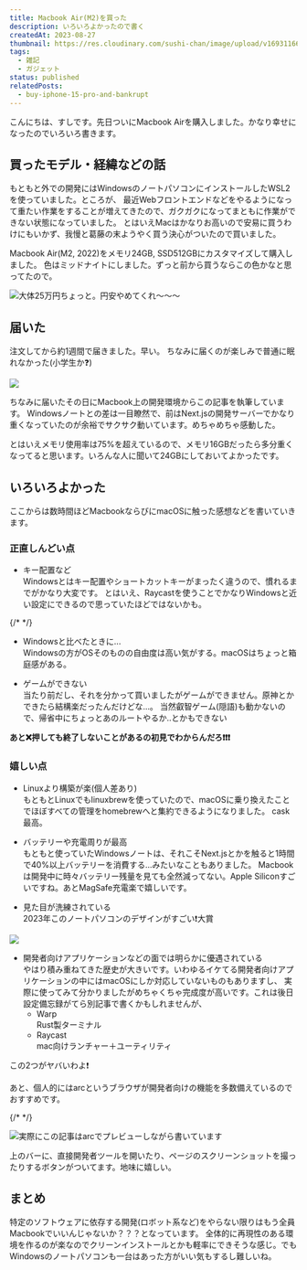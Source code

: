```yaml
---
title: Macbook Air(M2)を買った
description: いろいろよかったので書く
createdAt: 2023-08-27
thumbnail: https://res.cloudinary.com/sushi-chan/image/upload/v1693116688/general/C10CE3D0-12C8-49F9-B484-E50119E08781_1_102_o_jyk0vx.jpg
tags:
  - 雑記
  - ガジェット
status: published
relatedPosts:
  - buy-iphone-15-pro-and-bankrupt
---
```



こんにちは、すしです。先日ついにMacbook Airを購入しました。かなり幸せになったのでいろいろ書きます。

## 買ったモデル・経緯などの話

もともと外での開発にはWindowsのノートパソコンにインストールしたWSL2を使っていました。ところが、
最近Webフロントエンドなどをやるようになって重たい作業をすることが増えてきたので、ガクガクになってまともに作業ができない状態になっていました。
とはいえMacはかなりお高いので安易に買うわけにもいかず、我慢と葛藤の末ようやく買う決心がついたので買いました。

Macbook Air(M2, 2022)をメモリ24GB, SSD512GBにカスタマイズして購入しました。
色はミッドナイトにしました。ずっと前から買うならこの色かなと思ってたので。

![大体25万円ちょっと。円安やめてくれ〜〜〜](https://res.cloudinary.com/sushi-chan/image/upload/v1693116961/general/%E3%82%B9%E3%82%AF%E3%83%AA%E3%83%BC%E3%83%B3%E3%82%B7%E3%83%A7%E3%83%83%E3%83%88_2023-08-27_15.15.56_vshqvp.png)

## 届いた

注文してから約1週間で届きました。早い。 <Spoiler>ちなみに届くのが楽しみで普通に眠れなかった(小学生か❓)</Spoiler>

![](https://res.cloudinary.com/sushi-chan/image/upload/v1693122894/general/D7E3D81F-CDF5-4F0B-9940-178518FFF34F_1_102_o_j4qdtw.jpg)

ちなみに届いたその日にMacbook上の開発環境からこの記事を執筆しています。
Windowsノートとの差は一目瞭然で、前はNext.jsの開発サーバーでかなり重くなっていたのが余裕でサクサク動いています。めちゃめちゃ感動した。

とはいえメモリ使用率は75%を超えているので、メモリ16GBだったら多分重くなってると思います。いろんな人に聞いて24GBにしておいてよかったです。

## いろいろよかった

ここからは数時間ほどMacbookならびにmacOSに触った感想などを書いていきます。

### 正直しんどい点

- キー配置など<br />
  Windowsとはキー配置やショートカットキーがまったく違うので、慣れるまでがかなり大変です。
  とはいえ、Raycastを使うことでかなりWindowsと近い設定にできるので思っていたほどではないかも。

{/* <UrlCard url="https://www.raycast.com" /> */}

- Windowsと比べたときに...<br />
  Windowsの方がOSそのものの自由度は高い気がする。macOSはちょっと箱庭感がある。

- ゲームができない<br />
  当たり前だし、それを分かって買いましたがゲームができません。原神とかできたら結構楽だったんだけどな...。
  <Spoiler>
    当然叡智ゲーム(隠語)も動かないので、帰省中にちょっとあのルートやるか..とかもできない
  </Spoiler>

**あと❌押しても終了しないことがあるの初見でわからんだろ❗❗❗**

### 嬉しい点

- Linuxより構築が楽(個人差あり)<br />
  もともとLinuxでもlinuxbrewを使っていたので、macOSに乗り換えたことでほぼすべての管理をhomebrewへと集約できるようになりました。
  cask最高。

- バッテリーや充電周りが最高<br />
  もともと使っていたWindowsノートは、それこそNext.jsとかを触ると1時間で40%以上バッテリーを消費する...みたいなこともありました。
  Macbookは開発中に時々バッテリー残量を見ても全然減ってない。Apple Siliconすごいですね。あとMagSafe充電楽で嬉しいです。

- 見た目が洗練されている<br />
  2023年このノートパソコンのデザインがすごい❗大賞

![](https://res.cloudinary.com/sushi-chan/image/upload/v1693124525/general/A2B59C64-6112-4B45-B4AD-38CB2C140C39_tzq4ii.jpg)

- 開発者向けアプリケーションなどの面では明らかに優遇されている<br />
  やはり積み重ねてきた歴史が大きいです。いわゆるイケてる開発者向けアプリケーションの中にはmacOSにしか対応していないものもありますし、
  実際に使ってみて分かりましたがめちゃくちゃ完成度が高いです。これは後日設定備忘録がてら別記事で書くかもしれませんが、
  - Warp<br />
    Rust製ターミナル
  - Raycast<br />
    mac向けランチャー＋ユーティリティ

この2つがヤバいわよ❗

あと、個人的にはarcというブラウザが開発者向けの機能を多数備えているのでおすすめです。

{/* <UrlCard url="https://arc.net/" /> */}

![実際にこの記事はarcでプレビューしながら書いています](https://res.cloudinary.com/sushi-chan/image/upload/v1693124021/general/%E3%82%B9%E3%82%AF%E3%83%AA%E3%83%BC%E3%83%B3%E3%82%B7%E3%83%A7%E3%83%83%E3%83%88_2023-08-27_17.13.32_toypbz.png)

上のバーに、直接開発者ツールを開いたり、ページのスクリーンショットを撮ったりするボタンがついてます。地味に嬉しい。

## まとめ

特定のソフトウェアに依存する開発(ロボット系など)をやらない限りはもう全員Macbookでいいんじゃないか？？？となっています。
全体的に再現性のある環境を作るのが楽なのでクリーンインストールとかも軽率にできそうな感じ。でもWindowsのノートパソコンも一台はあった方がいい気もするし難しいね。
